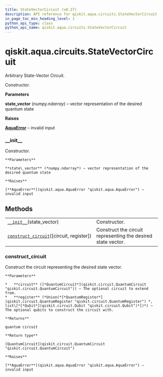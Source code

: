 ```yaml
---
title: StateVectorCircuit (v0.27)
description: API reference for qiskit.aqua.circuits.StateVectorCircuit in qiskit v0.27
in_page_toc_min_heading_level: 1
python_api_type: class
python_api_name: qiskit.aqua.circuits.StateVectorCircuit
---
```


<span id="qiskit-aqua-circuits-statevectorcircuit" />

# qiskit.aqua.circuits.StateVectorCircuit

<Class id="qiskit.aqua.circuits.StateVectorCircuit" isDedicatedPage={true} github="https://github.com/qiskit-community/qiskit-aqua/tree/stable/0.9/qiskit/aqua/circuits/statevector_circuit.py" signature="StateVectorCircuit(state_vector)" modifiers="class">
  Arbitrary State-Vector Circuit.

  Constructor.

  **Parameters**

  **state\_vector** (*numpy.ndarray*) – vector representation of the desired quantum state

  **Raises**

  [**AquaError**](qiskit.aqua.AquaError "qiskit.aqua.AquaError") – invalid input

  ### \_\_init\_\_

  <Function id="qiskit.aqua.circuits.StateVectorCircuit.__init__" signature="__init__(state_vector)">
    Constructor.

    **Parameters**

    **state\_vector** (*numpy.ndarray*) – vector representation of the desired quantum state

    **Raises**

    [**AquaError**](qiskit.aqua.AquaError "qiskit.aqua.AquaError") – invalid input
  </Function>

  ## Methods

  |                                                                                                                                                                     |                                                              |
  | ------------------------------------------------------------------------------------------------------------------------------------------------------------------- | ------------------------------------------------------------ |
  | [`__init__`](#qiskit.aqua.circuits.StateVectorCircuit.__init__ "qiskit.aqua.circuits.StateVectorCircuit.__init__")(state\_vector)                                   | Constructor.                                                 |
  | [`construct_circuit`](#qiskit.aqua.circuits.StateVectorCircuit.construct_circuit "qiskit.aqua.circuits.StateVectorCircuit.construct_circuit")(\[circuit, register]) | Construct the circuit representing the desired state vector. |

  ### construct\_circuit

  <Function id="qiskit.aqua.circuits.StateVectorCircuit.construct_circuit" signature="construct_circuit(circuit=None, register=None)">
    Construct the circuit representing the desired state vector.

    **Parameters**

    *   **circuit** ([*QuantumCircuit*](qiskit.circuit.QuantumCircuit "qiskit.circuit.QuantumCircuit")) – The optional circuit to extend from.
    *   **register** (*Union(*[*QuantumRegister*](qiskit.circuit.QuantumRegister "qiskit.circuit.QuantumRegister") *, list\[*[*Qubit*](qiskit.circuit.Qubit "qiskit.circuit.Qubit")*])*) – The optional qubits to construct the circuit with.

    **Returns**

    quantum circuit

    **Return type**

    [QuantumCircuit](qiskit.circuit.QuantumCircuit "qiskit.circuit.QuantumCircuit")

    **Raises**

    [**AquaError**](qiskit.aqua.AquaError "qiskit.aqua.AquaError") – invalid input
  </Function>
</Class>

